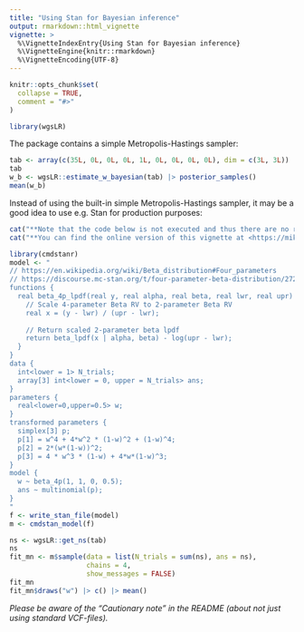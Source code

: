 ```yaml
---
title: "Using Stan for Bayesian inference"
output: rmarkdown::html_vignette
vignette: >
  %\VignetteIndexEntry{Using Stan for Bayesian inference}
  %\VignetteEngine{knitr::rmarkdown}
  %\VignetteEncoding{UTF-8}
---
```


```r
knitr::opts_chunk$set(
  collapse = TRUE,
  comment = "#>"
)
```

```r
library(wgsLR)
```

The package contains a simple Metropolis-Hastings sampler:

```r
tab <- array(c(35L, 0L, 0L, 0L, 1L, 0L, 0L, 0L, 0L), dim = c(3L, 3L))
tab
w_b <- wgsLR::estimate_w_bayesian(tab) |> posterior_samples()
mean(w_b)
```

Instead of using the built-in simple Metropolis-Hastings sampler, 
it may be a good idea to use e.g. Stan for production purposes:

```r
cat("**Note that the code below is not executed and thus there are no results below as the package 'cmdstanr' was not found.**\n\n")
cat("**You can find the online version of this vignette at <https://mikldk.github.io/wgsLR/articles/using-stan.html>.**\n\n")
```


```r
library(cmdstanr)
model <- "
// https://en.wikipedia.org/wiki/Beta_distribution#Four_parameters
// https://discourse.mc-stan.org/t/four-parameter-beta-distribution/27216/2
functions {
  real beta_4p_lpdf(real y, real alpha, real beta, real lwr, real upr) {
    // Scale 4-parameter Beta RV to 2-parameter Beta RV
    real x = (y - lwr) / (upr - lwr);
    
    // Return scaled 2-parameter beta lpdf
    return beta_lpdf(x | alpha, beta) - log(upr - lwr);
  }
}
data {
  int<lower = 1> N_trials;
  array[3] int<lower = 0, upper = N_trials> ans;
}
parameters {
  real<lower=0,upper=0.5> w;
}
transformed parameters {
  simplex[3] p;
  p[1] = w^4 + 4*w^2 * (1-w)^2 + (1-w)^4;
  p[2] = 2*(w*(1-w))^2;
  p[3] = 4 * w^3 * (1-w) + 4*w*(1-w)^3;
}
model {
  w ~ beta_4p(1, 1, 0, 0.5);
  ans ~ multinomial(p);
}
"
f <- write_stan_file(model)
m <- cmdstan_model(f)
```

```r
ns <- wgsLR::get_ns(tab)
ns
fit_mn <- m$sample(data = list(N_trials = sum(ns), ans = ns), 
                   chains = 4, 
                   show_messages = FALSE)
fit_mn
fit_mn$draws("w") |> c() |> mean()
```

*Please be aware of the "Cautionary note" in the README (about not just using standard VCF-files).*
